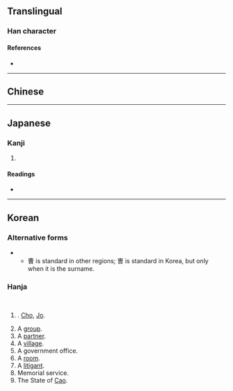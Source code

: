 {{character info}}
==Translingual==

===Han character===
{{Han char|rn=73|rad=曰|as=06|sn=10|four=|canj=YWA|ids=⿱𤰔曰}}

====References====
* {{Han ref|kx=0503.011|hdz=21506.050|uh=66FA|ud=26362}}

----

==Chinese==
{{zh-see|曹|v}}

----

==Japanese==

===Kanji===
{{ja-kanji|grade=|rs=曰06}}

# {{rfdef|ja|sort=曰06}}

====Readings====
* {{ja-readings|on=そう|kun=つかさ,ともがら,へや}}

----

==Korean==

===Alternative forms===
* {{l|ko|曹}}
** 曹 is standard in other regions; 曺 is standard in Korea, but only when it is the surname.

===Hanja===
{{ko-hanja|성씨|조}}<br>
{{ko-hanja|무리|조}}

# {{surname|ko}}. [[Cho]], [[Jo]].
# A [[group]].
# A [[partner]].
# A [[village]].
# A government office.
# A [[room]].
# A [[litigant]].
# Memorial service.
# The State of [[Cao]].